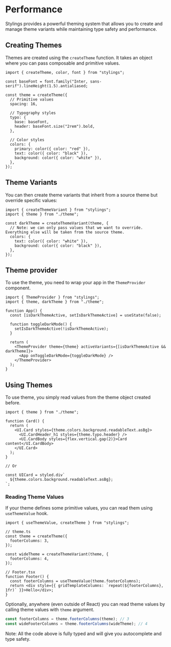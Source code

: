 # Performance

Stylings provides a powerful theming system that allows you to create and manage theme variants while maintaining type safety and performance.

## Creating Themes

Themes are created using the `createTheme` function. It takes an object where you can pass composable and primitive values.

```tsx
import { createTheme, color, font } from "stylings";

const baseFont = font.family("Inter, sans-serif").lineHeight(1.5).antialiased;

const theme = createTheme({
  // Primitive values
  spacing: 16,

  // Typography styles
  typo: {
    base: baseFont,
    header: baseFont.size("2rem").bold,
  },

  // Color styles
  colors: {
    primary: color({ color: "red" }),
    text: color({ color: "black" }),
    background: color({ color: "white" }),
  },
});
```

## Theme Variants

You can then create theme variants that inherit from a source theme but override specific values:

```tsx
import { createThemeVariant } from "stylings";
import { theme } from "./theme";

const darkTheme = createThemeVariant(theme, {
  // Note: we can only pass values that we want to override. Everything else will be taken from the source theme.
  colors: {
    text: color({ color: "white" }),
    background: color({ color: "black" }),
  },
});
```

## Theme provider

To use the theme, you need to wrap your app in the `ThemeProvider` component.

```tsx
import { ThemeProvider } from "stylings";
import { theme, darkTheme } from "./theme";

function App() {
  const [isDarkThemeActive, setIsDarkThemeActive] = useState(false);

  function toggleDarkMode() {
    setIsDarkThemeActive(!isDarkThemeActive);
  }

  return (
    <ThemeProvider theme={theme} activeVariants={[isDarkThemeActive && darkTheme]}>
      <App onToggleDarkMode={toggleDarkMode} />
    </ThemeProvider>
  );
}
```


## Using Themes

To use theme, you simply read values from the theme object created before.

```tsx
import { theme } from "./theme";

function Card() {
  return (
    <UI.Card styles={theme.colors.background.readableText.asBg}>
      <UI.CardHeader_h1 styles={theme.typo.header} />
      <UI.CardBody styles={flex.vertical.gap(2)}>Card content</UI.CardBody>
    </UI.Card>
  );
}

// Or

const UICard = styled.div`
  ${theme.colors.background.readableText.asBg};
`;
```

### Reading Theme Values

If your theme defines some primitive values, you can read them using `useThemeValue` hook.

```tsx
import { useThemeValue, createTheme } from "stylings";

// theme.ts
const theme = createTheme({
  footerColumns: 3,
});

const wideTheme = createThemeVariant(theme, {
  footerColumns: 4,
});

// Footer.tsx
function Footer() {
  const footerColumns = useThemeValue(theme.footerColumns);
  return <div style={{ gridTemplateColumns: `repeat(${footerColumns}, 1fr)` }}>Hello</div>;
}
```

Optionally, anywhere (even outside of React) you can read theme values by calling theme values with `theme` argument.

```ts
const footerColumns = theme.footerColumns(theme); // 3
const wideFooterColumns = theme.footerColumns(wideTheme); // 4
```

Note: All the code above is fully typed and will give you autocomplete and type safety.
